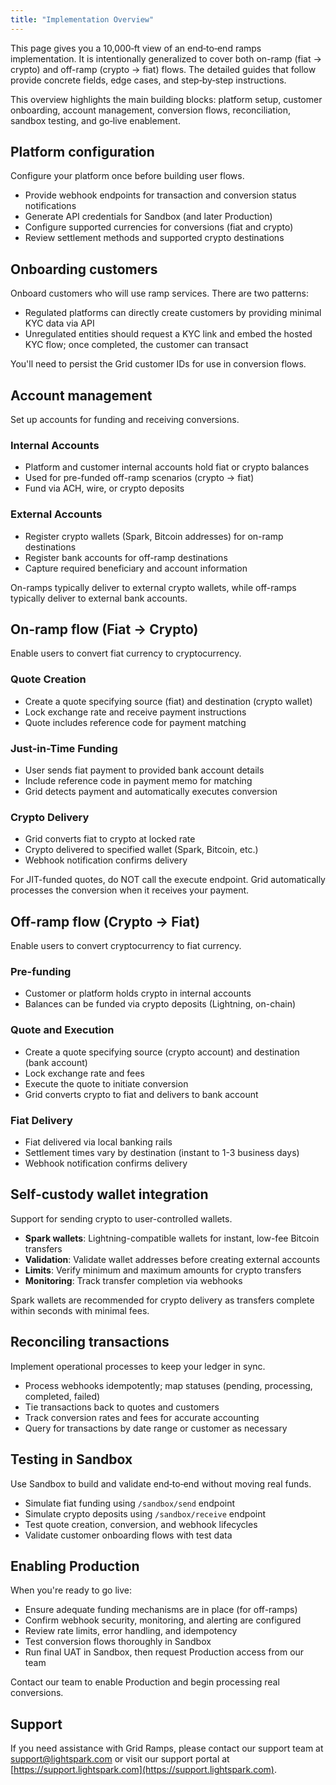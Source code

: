 ```yaml
---
title: "Implementation Overview"
---
```


This page gives you a 10,000‑ft view of an end‑to‑end ramps implementation. It is intentionally generalized to cover both on-ramp (fiat → crypto) and off-ramp (crypto → fiat) flows. The detailed guides that follow provide concrete fields, edge cases, and step‑by‑step instructions.

<Info>
  This overview highlights the main building blocks: platform setup, customer
  onboarding, account management, conversion flows, reconciliation, sandbox
  testing, and go‑live enablement.
</Info>

## Platform configuration

Configure your platform once before building user flows.

- Provide webhook endpoints for transaction and conversion status notifications
- Generate API credentials for Sandbox (and later Production)
- Configure supported currencies for conversions (fiat and crypto)
- Review settlement methods and supported crypto destinations

## Onboarding customers

Onboard customers who will use ramp services. There are two patterns:

- Regulated platforms can directly create customers by providing minimal KYC data via API
- Unregulated entities should request a KYC link and embed the hosted KYC flow; once completed, the customer can transact

You'll need to persist the Grid customer IDs for use in conversion flows.

## Account management

Set up accounts for funding and receiving conversions.

### Internal Accounts

- Platform and customer internal accounts hold fiat or crypto balances
- Used for pre-funded off-ramp scenarios (crypto → fiat)
- Fund via ACH, wire, or crypto deposits

### External Accounts

- Register crypto wallets (Spark, Bitcoin addresses) for on-ramp destinations
- Register bank accounts for off-ramp destinations
- Capture required beneficiary and account information

<Tip>
  On-ramps typically deliver to external crypto wallets, while off-ramps
  typically deliver to external bank accounts.
</Tip>

## On-ramp flow (Fiat → Crypto)

Enable users to convert fiat currency to cryptocurrency.

### Quote Creation

- Create a quote specifying source (fiat) and destination (crypto wallet)
- Lock exchange rate and receive payment instructions
- Quote includes reference code for payment matching

### Just-in-Time Funding

- User sends fiat payment to provided bank account details
- Include reference code in payment memo for matching
- Grid detects payment and automatically executes conversion

### Crypto Delivery

- Grid converts fiat to crypto at locked rate
- Crypto delivered to specified wallet (Spark, Bitcoin, etc.)
- Webhook notification confirms delivery

<Note>
  For JIT-funded quotes, do NOT call the execute endpoint. Grid automatically
  processes the conversion when it receives your payment.
</Note>

## Off-ramp flow (Crypto → Fiat)

Enable users to convert cryptocurrency to fiat currency.

### Pre-funding

- Customer or platform holds crypto in internal accounts
- Balances can be funded via crypto deposits (Lightning, on-chain)

### Quote and Execution

- Create a quote specifying source (crypto account) and destination (bank account)
- Lock exchange rate and fees
- Execute the quote to initiate conversion
- Grid converts crypto to fiat and delivers to bank account

### Fiat Delivery

- Fiat delivered via local banking rails
- Settlement times vary by destination (instant to 1-3 business days)
- Webhook notification confirms delivery

## Self-custody wallet integration

Support for sending crypto to user-controlled wallets.

- **Spark wallets**: Lightning-compatible wallets for instant, low-fee Bitcoin transfers
- **Validation**: Validate wallet addresses before creating external accounts
- **Limits**: Verify minimum and maximum amounts for crypto transfers
- **Monitoring**: Track transfer completion via webhooks

<Tip>
  Spark wallets are recommended for crypto delivery as transfers complete within
  seconds with minimal fees.
</Tip>

## Reconciling transactions

Implement operational processes to keep your ledger in sync.

- Process webhooks idempotently; map statuses (pending, processing, completed, failed)
- Tie transactions back to quotes and customers
- Track conversion rates and fees for accurate accounting
- Query for transactions by date range or customer as necessary

## Testing in Sandbox

Use Sandbox to build and validate end‑to‑end without moving real funds.

- Simulate fiat funding using `/sandbox/send` endpoint
- Simulate crypto deposits using `/sandbox/receive` endpoint
- Test quote creation, conversion, and webhook lifecycles
- Validate customer onboarding flows with test data

## Enabling Production

When you're ready to go live:

- Ensure adequate funding mechanisms are in place (for off-ramps)
- Confirm webhook security, monitoring, and alerting are configured
- Review rate limits, error handling, and idempotency
- Test conversion flows thoroughly in Sandbox
- Run final UAT in Sandbox, then request Production access from our team

<Check>
  Contact our team to enable Production and begin processing real conversions.
</Check>

## Support

If you need assistance with Grid Ramps, please contact our support team at [support@lightspark.com](mailto:support@lightspark.com) or visit our support portal at [https://support.lightspark.com](https://support.lightspark.com).
